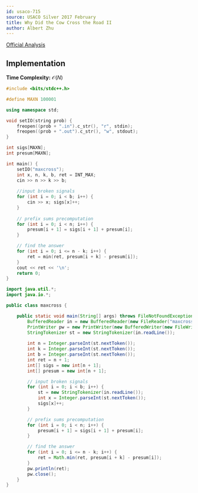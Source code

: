 ```yaml
---
id: usaco-715
source: USACO Silver 2017 February
title: Why Did the Cow Cross the Road II
author: Albert Zhu
---
```

[Official Analysis](http://www.usaco.org/current/data/sol_maxcross_silver_feb17.html)

## Implementation

**Time Complexity:** $\mathcal{O}(N)$

<LanguageSection>

<CPPSection>

```cpp
#include <bits/stdc++.h>

#define MAXN 100001

using namespace std;

void setIO(string prob) {
	freopen((prob + ".in").c_str(), "r", stdin);
	freopen((prob + ".out").c_str(), "w", stdout);
}

int sigs[MAXN];
int presum[MAXN];

int main() {
	setIO("maxcross");
	int x, n, k, b, ret = INT_MAX;
	cin >> n >> k >> b;
	
	//input broken signals
	for (int i = 0; i < b; i++) {
		cin >> x; sigs[x]++;
	}
	
	// prefix sums precomputation
	for (int i = 0; i < n; i++) {
		presum[i + 1] = sigs[i + 1] + presum[i];
	}

	// find the answer
	for (int i = 0; i <= n - k; i++) {
		ret = min(ret, presum[i + k] - presum[i]);
	}
	cout << ret << '\n';
	return 0;
}
```

</CPPSection>

<JavaSection>

```java
import java.util.*;
import java.io.*;

public class maxcross {

	public static void main(String[] args) throws FileNotFoundException, IOException {
		BufferedReader in = new BufferedReader(new FileReader("maxcross.in"));
		PrintWriter pw = new PrintWriter(new BufferedWriter(new FileWriter("maxcross.out")));
		StringTokenizer st = new StringTokenizer(in.readLine());
		
		int n = Integer.parseInt(st.nextToken());
		int k = Integer.parseInt(st.nextToken());
		int b = Integer.parseInt(st.nextToken());
		int ret = n + 1;
		int[] sigs = new int[n + 1];
		int[] presum = new int[n + 1];

		// input broken signals
		for (int i = 0; i < b; i++) {
			st = new StringTokenizer(in.readLine());
			int x = Integer.parseInt(st.nextToken());
			sigs[x]++;
		}

		// prefix sums precomputation
		for (int i = 0; i < n; i++) {
			presum[i + 1] = sigs[i + 1] + presum[i];
		}

		// find the answer
		for (int i = 0; i <= n - k; i++) {
			ret = Math.min(ret, presum[i + k] - presum[i]);
		}
		pw.println(ret);
		pw.close();
	}
}
```

</JavaSection>
</LanguageSection>
